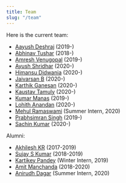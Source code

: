 ```yaml
---
title: Team
slug: "/team"
---
```


Here is the current team:

- [Aayush Deshraj](https://github.com/oyoot) (2019-)
- [Abhinav Tushar](https://lepisma.xyz) (2018-)
- [Amresh Venugopal](https://ltbringer.github.io/blog/) (2019-)
- [Ayush Shridhar](https://github.com/ayush-1506) (2020-)
- [Himansu Didwania](https://github.com/hdidwania) (2020-)
- [Jaivarsan B](https://github.com/greed2411) (2020-)
- [Karthik Ganesan](https://github.com/karthik19967829) (2020-)
- [Kaustav Tamuly](https://www.linkedin.com/in/kaustavtamuly/) (2020-)
- [Kumar Manas](https://github.com/janaab11/) (2019-)
- [Lohith Anandan](https://github.com/lohith-anandan) (2020-)
- [Mehul Ramaswami](https://github.com/Mehul1107) (Summer Intern, 2020)
- [Prabhsimran Singh](https://github.com/pskrunner14) (2019-)
- [Sachin Kumar](https://sachinkum.github.io/) (2020-)

Alumni:
- [Akhilesh KR](https://github.com/akki2825) (2017-2019)
- [Sujay S Kumar](https://sujayskumar.com) (2018-2019)
- [Kartikey Pandey](https://github.com/pandeykartikey) (Winter Intern, 2019)
- [Amit Manchanda](https://github.com/a2tm7a) (2018-2020)
- [Anirudh Dagar](https://github.com/anirudhdagar) (Summer Intern, 2020)
